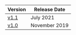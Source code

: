 | Version                            | Release Date  |
| ---------------------------------- | ------------- |
| [v1.1](/guides/legacy/deployments) | July 2021     |
| [v1.0](/guides/legacy/deployments) | November 2019 |
